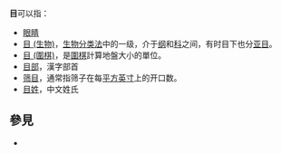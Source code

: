 '''目'''可以指：

* [[眼睛|眼睛]]
* [[目_(生物)|目 (生物)]]，[[生物分类法|生物分类法]]中的一级，介于[[纲|纲]]和[[科_(生物)|科]]之间，有时目下也分[[亚目|亚目]]。
* [[目_(圍棋)|目 (圍棋)]]，是[[圍棋|圍棋]]計算地盤大小的單位。
*[[目部|目部]]，漢字部首
* [[筛目|筛目]]，通常指筛子在每[[平方英寸|平方英寸]]上的开口数。
*[[目姓|目姓]]，中文姓氏

== 參見 ==
* {{Lookfrom}}

{{disambig|M|cat=一字消歧義}}